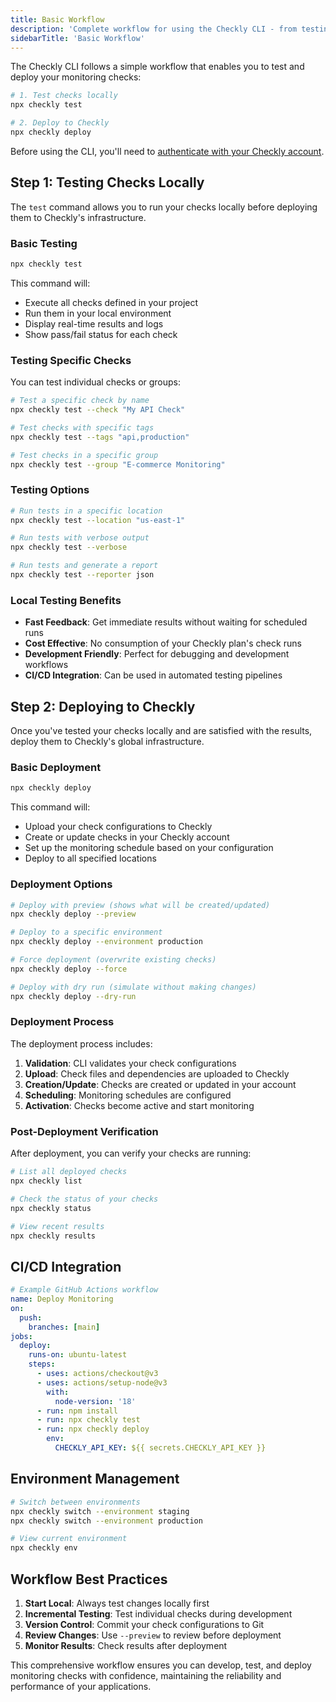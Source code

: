 ```yaml
---
title: Basic Workflow
description: 'Complete workflow for using the Checkly CLI - from testing to deployment'
sidebarTitle: 'Basic Workflow'
---
```


The Checkly CLI follows a simple workflow that enables you to test and deploy your monitoring checks:

```bash Terminal
# 1. Test checks locally  
npx checkly test

# 2. Deploy to Checkly
npx checkly deploy
```

<Note>Before using the CLI, you'll need to [authenticate with your Checkly account](/cli/authentication).</Note>

## Step 1: Testing Checks Locally

The `test` command allows you to run your checks locally before deploying them to Checkly's infrastructure.

### Basic Testing

```bash Terminal
npx checkly test
```

This command will:
- Execute all checks defined in your project
- Run them in your local environment
- Display real-time results and logs
- Show pass/fail status for each check

### Testing Specific Checks

You can test individual checks or groups:

```bash Terminal
# Test a specific check by name
npx checkly test --check "My API Check"

# Test checks with specific tags
npx checkly test --tags "api,production"

# Test checks in a specific group
npx checkly test --group "E-commerce Monitoring"
```

### Testing Options

```bash Terminal
# Run tests in a specific location
npx checkly test --location "us-east-1"

# Run tests with verbose output
npx checkly test --verbose

# Run tests and generate a report
npx checkly test --reporter json
```

### Local Testing Benefits

- **Fast Feedback**: Get immediate results without waiting for scheduled runs
- **Cost Effective**: No consumption of your Checkly plan's check runs
- **Development Friendly**: Perfect for debugging and development workflows
- **CI/CD Integration**: Can be used in automated testing pipelines

## Step 2: Deploying to Checkly

Once you've tested your checks locally and are satisfied with the results, deploy them to Checkly's global infrastructure.

### Basic Deployment

```bash Terminal
npx checkly deploy
```

This command will:
- Upload your check configurations to Checkly
- Create or update checks in your Checkly account
- Set up the monitoring schedule based on your configuration
- Deploy to all specified locations

### Deployment Options

```bash Terminal
# Deploy with preview (shows what will be created/updated)
npx checkly deploy --preview

# Deploy to a specific environment
npx checkly deploy --environment production

# Force deployment (overwrite existing checks)
npx checkly deploy --force

# Deploy with dry run (simulate without making changes)
npx checkly deploy --dry-run
```

### Deployment Process

The deployment process includes:

1. **Validation**: CLI validates your check configurations
2. **Upload**: Check files and dependencies are uploaded to Checkly
3. **Creation/Update**: Checks are created or updated in your account
4. **Scheduling**: Monitoring schedules are configured
5. **Activation**: Checks become active and start monitoring

### Post-Deployment Verification

After deployment, you can verify your checks are running:

```bash Terminal
# List all deployed checks
npx checkly list

# Check the status of your checks
npx checkly status

# View recent results
npx checkly results
```

## CI/CD Integration

```yaml
# Example GitHub Actions workflow
name: Deploy Monitoring
on:
  push:
    branches: [main]
jobs:
  deploy:
    runs-on: ubuntu-latest
    steps:
      - uses: actions/checkout@v3
      - uses: actions/setup-node@v3
        with:
          node-version: '18'
      - run: npm install
      - run: npx checkly test
      - run: npx checkly deploy
        env:
          CHECKLY_API_KEY: ${{ secrets.CHECKLY_API_KEY }}
```

## Environment Management

```bash Terminal  
# Switch between environments
npx checkly switch --environment staging
npx checkly switch --environment production

# View current environment
npx checkly env
```

## Workflow Best Practices

1. **Start Local**: Always test changes locally first
2. **Incremental Testing**: Test individual checks during development
3. **Version Control**: Commit your check configurations to Git
4. **Review Changes**: Use `--preview` to review before deployment
5. **Monitor Results**: Check results after deployment

This comprehensive workflow ensures you can develop, test, and deploy monitoring checks with confidence, maintaining the reliability and performance of your applications.